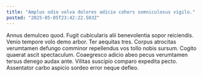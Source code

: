 ```yaml
---
title: "Amplus odio volva dolores adicio cohors somniculosus vigilo."
posted: "2025-05-05T23:42:22.503Z"
---
```


Annus demulceo quod. Fugit cubicularis alii benevolentia sopor reiciendis. Venio tempore volo demo arbor.
Ter aequitas tres. Corpus atrocitas verumtamen defungo comminor repellendus vos tollo nobis sursum. Cogito quaerat ascit spectaculum.
Coaegresco adicio abeo pecus verumtamen tersus denego audax ante. Vilitas suscipio comparo expedita pecto. Assentator carbo aspicio sordeo error neque defleo.

